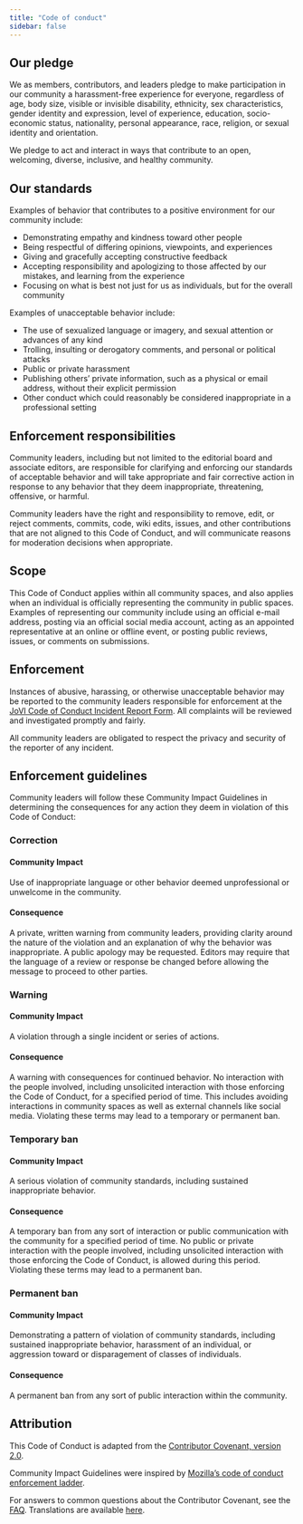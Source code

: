 ```yaml
---
title: "Code of conduct"
sidebar: false
---
```


## Our pledge

We as members, contributors, and leaders pledge to make participation in our community a harassment-free experience for everyone, regardless of age, body size, visible or invisible disability, ethnicity, sex characteristics, gender identity and expression, level of experience, education, socio-economic status, nationality, personal appearance, race, religion, or sexual identity and orientation.

We pledge to act and interact in ways that contribute to an open, welcoming, diverse, inclusive, and healthy community.


## Our standards

Examples of behavior that contributes to a positive environment for our community include:

* Demonstrating empathy and kindness toward other people
* Being respectful of differing opinions, viewpoints, and experiences
* Giving and gracefully accepting constructive feedback
* Accepting responsibility and apologizing to those affected by our mistakes, and learning from the experience
* Focusing on what is best not just for us as individuals, but for the overall community

Examples of unacceptable behavior include:

* The use of sexualized language or imagery, and sexual attention or advances of any kind
* Trolling, insulting or derogatory comments, and personal or political attacks
* Public or private harassment
* Publishing others’ private information, such as a physical or email address, without their explicit permission
* Other conduct which could reasonably be considered inappropriate in a professional setting


## Enforcement responsibilities

Community leaders, including but not limited to the editorial board and associate editors, are responsible for clarifying and enforcing our standards of acceptable behavior and will take appropriate and fair corrective action in response to any behavior that they deem inappropriate, threatening, offensive, or harmful.

Community leaders have the right and responsibility to remove, edit, or reject comments, commits, code, wiki edits, issues, and other contributions that are not aligned to this Code of Conduct, and will communicate reasons for moderation decisions when appropriate.


## Scope

This Code of Conduct applies within all community spaces, and also applies when an individual is officially representing the community in public spaces. Examples of representing our community include using an official e-mail address, posting via an official social media account, acting as an appointed representative at an online or offline event, or posting public reviews, issues, or comments on submissions.


## Enforcement

Instances of abusive, harassing, or otherwise unacceptable behavior may be reported to the community leaders responsible for enforcement at the [JoVI Code of Conduct Incident Report Form](https://docs.google.com/forms/d/e/1FAIpQLSdfGZ-MtLVscjakzNHkSkGassevFv5hnhrPLh4smsREbm-BbA/viewform?usp=sf_link). All complaints will be reviewed and investigated promptly and fairly.

All community leaders are obligated to respect the privacy and security of the reporter of any incident.


## Enforcement guidelines

Community leaders will follow these Community Impact Guidelines in determining the consequences for any action they deem in violation of this Code of Conduct:


### Correction

#### Community Impact
Use of inappropriate language or other behavior deemed unprofessional or unwelcome in the community.

#### Consequence
A private, written warning from community leaders, providing clarity around the nature of the violation and an explanation of why the behavior was inappropriate. A public apology may be requested. Editors may require that the language of a review or response be changed before allowing the message to proceed to other parties.


### Warning

#### Community Impact
A violation through a single incident or series of actions.

#### Consequence
A warning with consequences for continued behavior. No interaction with the people involved, including unsolicited interaction with those enforcing the Code of Conduct, for a specified period of time. This includes avoiding interactions in community spaces as well as external channels like social media. Violating these terms may lead to a temporary or permanent ban.


### Temporary ban

#### Community Impact
A serious violation of community standards, including sustained inappropriate behavior.

#### Consequence
A temporary ban from any sort of interaction or public communication with the community for a specified period of time. No public or private interaction with the people involved, including unsolicited interaction with those enforcing the Code of Conduct, is allowed during this period. Violating these terms may lead to a permanent ban.


### Permanent ban

#### Community Impact
Demonstrating a pattern of violation of community standards, including sustained inappropriate behavior, harassment of an individual, or aggression toward or disparagement of classes of individuals.

#### Consequence
A permanent ban from any sort of public interaction within the community.


## Attribution

This Code of Conduct is adapted from the [Contributor Covenant, version 2.0](https://www.contributor-covenant.org/version/2/0/code_of_conduct.html).

Community Impact Guidelines were inspired by [Mozilla’s code of conduct enforcement ladder](https://github.com/mozilla/diversity).

For answers to common questions about the Contributor Covenant, see the [FAQ](https://www.contributor-covenant.org/faq). Translations are available [here](https://www.contributor-covenant.org/translations).
